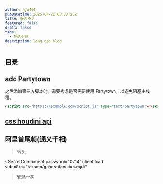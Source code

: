 ```yaml
---
author: ajn404
pubDatetime: 2025-04-21T03:23:23Z
title: 好久不见
featured: false
draft: false
tags:
  - 好久不见
description: long gap blog
---
```


## 目录

## add Partytown

之后添加第三方脚本时，需要考虑是否需要使用 Partytown，以避免阻塞主线程。

```html
<script src="https://example.com/script.js" type="text/partytown"></script>
```

## [css houdini api](https://developer.mozilla.org/zh-CN/docs/Web/API/Houdini_APIs)


<CssHoudini />

## 阿里首尾帧(通义千相)


> 转头

<SecretComponent
  password="0714"
  client:load
  videoSrc="/assets/generation/xiao.mp4"
></SecretComponent>

> 邪魅一笑

